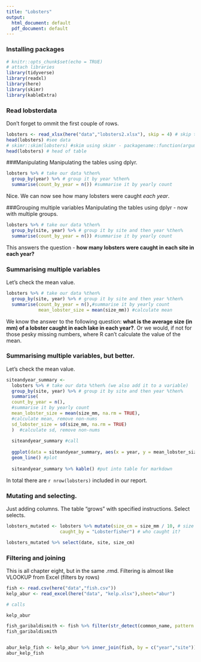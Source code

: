 ```yaml
---
title: "Lobsters"
output:
  html_document: default
  pdf_document: default
---
```

### Installing packages
```r
# knitr::opts_chunk$set(echo = TRUE)
# attach libraries
library(tidyverse)
library(readxl)
library(here)
library(skimr)  
library(kableExtra)  
```

### Read lobsterdata
Don't forget to ommit the first couple of rows.
```r
lobsters <- read_xlsx(here("data","lobsters2.xlsx"), skip = 4) # skip the first 4 rows
head(lobsters) #see data
# skimr::skim(lobsters) #skim using skimr - packagename::function(argument) <- for readability
head(lobsters) # head of table
```

###Manipulating
Manipulating the tables using dplyr.
```r
lobsters %>% # take our data %then%
  group_by(year) %>% # group it by year %then%
  summarise(count_by_year = n()) #summarise it by yearly count
```
Nice. We can now see how many lobsters were caught *each year*.

###Grouping multiple variables
Manipulating the tables using dplyr - now with multiple groups.
```r
lobsters %>% # take our data %then%
  group_by(site, year) %>% # group it by site and then year %then%
  summarise(count_by_year = n()) #summarise it by yearly count
```
This answers the question - **how many lobsters were caught in each site in each year?**

### Summarising multiple variables
Let's check the mean value.
```r
lobsters %>% # take our data %then%
  group_by(site, year) %>% # group it by site and then year %then%
  summarise(count_by_year = n(),#summarise it by yearly count
            mean_lobster_size = mean(size_mm)) #calculate mean
```
We know the answer to the following question: **what is the average size (in mm) of a lobster caught in each lake in each year?**. Or we would, if not for those pesky missing numbers, where R can't calculate the value of the mean.

### Summarising multiple variables, but better.
Let's check the mean value.
```r
siteandyear_summary <-
  lobsters %>% # take our data %then% (we also add it to a variable)
  group_by(site, year) %>% # group it by site and then year %then%
  summarise(
  count_by_year = n(),
  #summarise it by yearly count
  mean_lobster_size = mean(size_mm, na.rm = TRUE),
  #calculate mean, remove non-nums
  sd_lobster_size = sd(size_mm, na.rm = TRUE)
  )  #calculate sd, remove non-nums
  
  siteandyear_summary #call
  
  ggplot(data = siteandyear_summary, aes(x = year, y = mean_lobster_size, color = site)) +
  geom_line() #plot
  
  siteandyear_summary %>% kable() #put into table for markdown
```
In total there are `r nrow(lobsters)` included in our report.

### Mutating and selecting.
Just adding columns. The table "grows" with specified instructions. Select selects.
```r
lobsters_mutated <- lobsters %>% mutate(size_cm = size_mm / 10, # size in centimeters
                    caught_by = "Lobsterfisher") # who caught it? 

lobsters_mutated %>% select(date, site, size_cm)

```

### Filtering and joining
This is all chapter eight, but in the same .rmd.
Filtering is almost like VLOOKUP from Excel (filters by rows)
```r
fish <- read.csv(here("data","fish.csv"))
kelp_abur <- read_excel(here("data", "kelp.xlsx"),sheet="abur")

# calls

kelp_abur

fish_garibaldismith <- fish %>% filter(str_detect(common_name, pattern = "black"))
fish_garibaldismith


abur_kelp_fish <- kelp_abur %>% inner_join(fish, by = c("year","site"))
abur_kelp_fish

```

